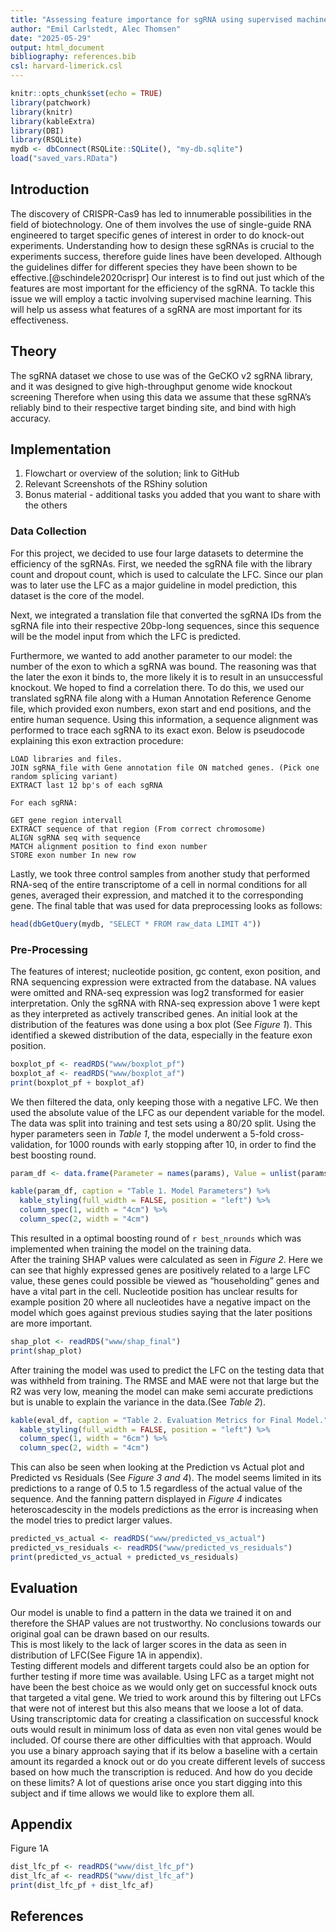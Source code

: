 ```yaml
---
title: "Assessing feature importance for sgRNA using supervised machine learning"
author: "Emil Carlstedt, Alec Thomsen"
date: "2025-05-29"
output: html_document
bibliography: references.bib
csl: harvard-limerick.csl
---
```


```r
knitr::opts_chunk$set(echo = TRUE)
library(patchwork)
library(knitr)
library(kableExtra)
library(DBI)
library(RSQLite)
mydb <- dbConnect(RSQLite::SQLite(), "my-db.sqlite")
load("saved_vars.RData")
```
## Introduction
The discovery of CRISPR-Cas9 has led to innumerable possibilities in the field of biotechnology. One of them involves the use of single-guide RNA engineered to target specific genes of interest in order to do knock-out experiments. Understanding how to design these sgRNAs is crucial to the experiments success, therefore guide lines have been developed. Although the guidelines differ for different species they have been shown to be effective.[@schindele2020crispr] Our interest is to find out just which of the features are most important for the efficiency of the sgRNA.
To tackle this issue we will employ a tactic involving supervised machine learning. This will help us assess what features of a sgRNA are most important for its effectiveness.

## Theory
The sgRNA dataset we chose to use was of the GeCKO v2 sgRNA library, and it was designed to give high-throughput genome wide knockout screening
Therefore when using this data we assume that these sgRNA's reliably bind to their respective target binding site, and bind with high accuracy.

## Implementation
1. Flowchart or overview of the solution; link to GitHub  
2. Relevant Screenshots of the RShiny solution  
3. Bonus material - additional tasks you added that you want to share with the others 

### Data Collection
For this project, we decided to use four large datasets to determine the efficiency of the sgRNAs. First, we needed the sgRNA file with the library count and dropout count, which is used to calculate the LFC. Since our plan was to later use the LFC as a major guideline in model prediction, this dataset is the core of the model.

Next, we integrated a translation file that converted the sgRNA IDs from the sgRNA file into their respective 20bp-long sequences, since this sequence will be the model input from which the LFC is predicted.

Furthermore, we wanted to add another parameter to our model: the number of the exon to which a sgRNA was bound. The reasoning was that the later the exon it binds to, the more likely it is to result in an unsuccessful knockout. We hoped to find a correlation there. To do this, we used our translated sgRNA file along with a Human Annotation Reference Genome file, which provided exon numbers, exon start and end positions, and the entire human sequence. Using this information, a sequence alignment was performed to trace each sgRNA to its exact exon. Below is pseudocode explaining this exon extraction procedure:

```#r
LOAD libraries and files.
JOIN sgRNA_file with Gene annotation file ON matched genes. (Pick one random splicing variant)
EXTRACT last 12 bp's of each sgRNA

For each sgRNA:

GET gene region intervall
EXTRACT sequence of that region (From correct chromosome)
ALIGN sgRNA seq with sequence
MATCH alignment position to find exon number
STORE exon number In new row

```
Lastly, we took three control samples from another study that performed RNA-seq of the entire transcriptome of a cell in normal conditions for all genes, averaged their expression, and matched it to the corresponding gene. The final table that was used for data preprocessing looks as follows:

```r
head(dbGetQuery(mydb, "SELECT * FROM raw_data LIMIT 4"))
```

### Pre-Processing
The features of interest; nucleotide position, gc content, exon position, and RNA sequencing expression were extracted from the database. NA values were omitted and RNA-seq expression was log2 transformed for easier interpretation. Only the sgRNA with RNA-seq expression above 1 were kept as they interpreted as actively transcribed genes.
An initial look at the distribution of the features was done using a box plot (See *Figure 1*). This identified a skewed distribution of the data, especially in the feature exon position.

```r
boxplot_pf <- readRDS("www/boxplot_pf")
boxplot_af <- readRDS("www/boxplot_af")
print(boxplot_pf + boxplot_af)
```

We then filtered the data, only keeping those with a negative LFC. We then used the absolute value of the LFC as our dependent variable for the model.  
The data was split into training and test sets using a 80/20 split. Using the hyper parameters seen in *Table 1*, the model underwent a 5-fold cross-validation, for 1000 rounds with early stopping after 10, in order to find the best boosting round.  

```r
param_df <- data.frame(Parameter = names(params), Value = unlist(params), row.names = NULL)

kable(param_df, caption = "Table 1. Model Parameters") %>%
  kable_styling(full_width = FALSE, position = "left") %>%
  column_spec(1, width = "4cm") %>%
  column_spec(2, width = "4cm")    

```
  
This resulted in a optimal boosting round of `r best_nrounds` which was implemented when training the model on the training data.  
After the training SHAP values were calculated as seen in *Figure 2*. Here we can see that highly expressed genes are positively related to a large LFC value, these genes could possible be viewed as "householding" genes and have a vital part in the cell. Nucleotide position has unclear results for example position 20 where all nucleotides have a negative impact on the model which goes against previous studies saying that the later positions are more important.

```r
shap_plot <- readRDS("www/shap_final")
print(shap_plot)
```

After training the model was used to predict the LFC on the testing data that was withheld from training. The RMSE and MAE were not that large but the R2 was very low, meaning the model can make semi accurate predictions but is unable to explain the variance in the data.(See *Table 2*).

```r
kable(eval_df, caption = "Table 2. Evaluation Metrics for Final Model.") %>%
  kable_styling(full_width = FALSE, position = "left") %>%
  column_spec(1, width = "6cm") %>%
  column_spec(2, width = "4cm")
```

This can also be seen when looking at the Prediction vs Actual plot and Predicted vs Residuals (See *Figure 3 and 4*). The model seems limited in its predictions to a range of 0.5 to 1.5 regardless of the actual value of the sequence. And the fanning pattern displayed in *Figure 4* indicates heteroscadescity in the models predictions as the error is increasing when the model tries to predict larger values.

```r
predicted_vs_actual <- readRDS("www/predicted_vs_actual")
predicted_vs_residuals <- readRDS("www/predicted_vs_residuals")
print(predicted_vs_actual + predicted_vs_residuals)
```

## Evaluation

Our model is unable to find a pattern in the data we trained it on and therefore the SHAP values are not trustworthy. No conclusions towards our original goal can be drawn based on our results.  
This is most likely to the lack of larger scores in the data as seen in distribution of LFC(See Figure 1A in appendix).  
Testing different models and different targets could also be an option for further testing if more time was available.
Using LFC as a target might not have been the best choice as we would only get on successful knock outs that targeted a vital gene. We tried to work around this by filtering out LFCs that were not of interest but this also means that we loose a lot of data. Using transcriptomic data for creating a classification on successful knock outs would result in minimum loss of data as even non vital genes would be included. Of course there are other difficulties with that approach. Would you use a binary approach saying that if its below a baseline with a certain amount its regarded a knock out or do you create different levels of success based on how much the transcription is reduced. And how do you decide on these limits? A lot of questions arise once you start digging into this subject and if time allows we would like to explore them all.

## Appendix
Figure 1A
```r
dist_lfc_pf <- readRDS("www/dist_lfc_pf")
dist_lfc_af <- readRDS("www/dist_lfc_af")
print(dist_lfc_pf + dist_lfc_af)
```

## References
